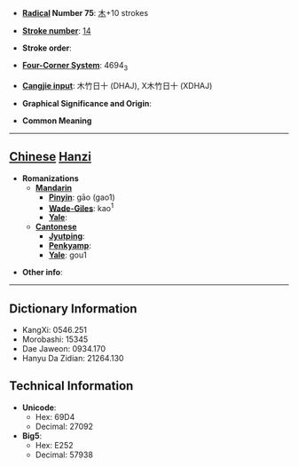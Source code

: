 * '''[[Wiktionary:Chinese radical index| Radical]] Number 75''': [[Wiktionary:Chinese radical index 木|木]]+10 strokes

* '''[[Wiktionary:Chinese total strokes index|Stroke number]]''': [[Wiktionary:Chinese total strokes index 14|14]]

* '''Stroke order''': 

* '''[[Wiktionary:Chinese four corner index|Four-Corner System]]''': 4694<sub>3</sub>

* '''[[Wiktionary:Chinese Cangjie index|Cangjie input]]''': 木竹日十 (DHAJ), X木竹日十 (XDHAJ)

* '''Graphical Significance and Origin''': 

* '''Common Meaning'''

----

== [[Chinese]] [[Hanzi]] ==

* '''Romanizations'''
** '''[[Mandarin]]'''
*** '''[[Pinyin]]''': gāo (gao1)
*** '''[[Wade-Giles]]''': kao<sup>1</sup>
*** '''[[Yale]]''': 
** '''[[Cantonese]]'''
*** '''[[Jyutping]]''':
*** '''[[Penkyamp]]''': 
*** '''[[Yale]]''': gou1

* '''Other info''': 

----

== Dictionary Information ==

* KangXi: 0546.251
* Morobashi: 15345
* Dae Jaweon: 0934.170
* Hanyu Da Zidian: 21264.130

== Technical Information ==

* '''Unicode''':
** Hex: 69D4
** Decimal: 27092
* '''Big5''':
** Hex: E252
** Decimal: 57938
